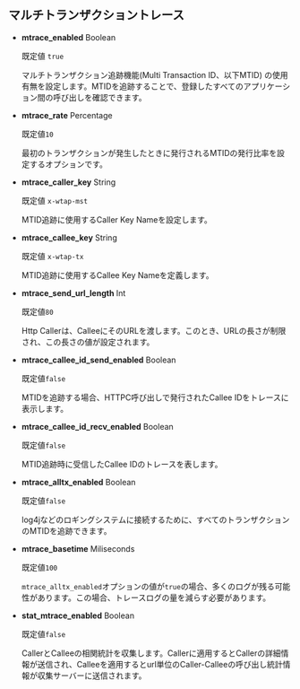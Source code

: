## マルチトランザクショントレース

- **mtrace_enabled** <span class='type'>Boolean</span>

  既定値 `true`

  マルチトランザクション追跡機能(Multi Transaction ID、以下MTID) の使用有無を設定します。MTIDを追跡することで、登録したすべてのアプリケーション間の呼び出しを確認できます。

- **mtrace_rate** <span class='type'>Percentage</span>

  既定値`10`

  最初のトランザクションが発生したときに発行されるMTIDの発行比率を設定するオプションです。

- **mtrace_caller_key** <span class='type'>String</span>

  既定値 `x-wtap-mst`

  MTID追跡に使用するCaller Key Nameを設定します。

- **mtrace_callee_key** <span class='type'>String</span>

  既定値 `x-wtap-tx`

  MTID追跡に使用するCallee Key Nameを定義します。

- **mtrace_send_url_length** <span class='type'>Int</span>

  既定値`80`

  Http Callerは、CalleeにそのURLを渡します。このとき、URLの長さが制限され、この長さの値が設定されます。

- **mtrace_callee_id_send_enabled** <span class='type'>Boolean</span>

  既定値`false`

  MTIDを追跡する場合、HTTPC呼び出しで発行されたCallee IDをトレースに表示します。

- **mtrace_callee_id_recv_enabled** <span class='type'>Boolean</span>

  既定値`false`

  MTID追跡時に受信したCallee IDのトレースを表します。

- **mtrace_alltx_enabled** <span class='type'>Boolean</span>

  既定値`false`

  log4jなどのロギングシステムに接続するために、すべてのトランザクションのMTIDを追跡できます。

- **mtrace_basetime** <span class='type'>Miliseconds</span>

  既定値`100`

  `mtrace_alltx_enabled`オプションの値が`true`の場合、多くのログが残る可能性があります。この場合、トレースログの量を減らす必要があります。

- **stat_mtrace_enabled** <span class='type'>Boolean</span>

  既定値`false`

  CallerとCalleeの相関統計を収集します。Callerに適用するとCallerの詳細情報が送信され、Calleeを適用するとurl単位のCaller-Calleeの呼び出し統計情報が収集サーバーに送信されます。
